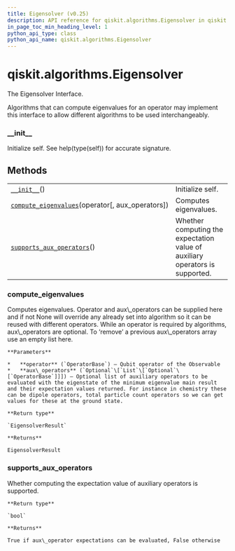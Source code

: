 ```yaml
---
title: Eigensolver (v0.25)
description: API reference for qiskit.algorithms.Eigensolver in qiskit v0.25
in_page_toc_min_heading_level: 1
python_api_type: class
python_api_name: qiskit.algorithms.Eigensolver
---
```


<span id="qiskit-algorithms-eigensolver" />

# qiskit.algorithms.Eigensolver

<Class id="qiskit.algorithms.Eigensolver" isDedicatedPage={true} github="https://github.com/qiskit/qiskit/tree/stable/0.17/qiskit/algorithms/eigen_solvers/eigen_solver.py" signature="Eigensolver" modifiers="class">
  The Eigensolver Interface.

  Algorithms that can compute eigenvalues for an operator may implement this interface to allow different algorithms to be used interchangeably.

  ### \_\_init\_\_

  <Function id="qiskit.algorithms.Eigensolver.__init__" signature="__init__()">
    Initialize self. See help(type(self)) for accurate signature.
  </Function>

  ## Methods

  |                                                                                                                                                              |                                                                              |
  | ------------------------------------------------------------------------------------------------------------------------------------------------------------ | ---------------------------------------------------------------------------- |
  | [`__init__`](#qiskit.algorithms.Eigensolver.__init__ "qiskit.algorithms.Eigensolver.__init__")()                                                             | Initialize self.                                                             |
  | [`compute_eigenvalues`](#qiskit.algorithms.Eigensolver.compute_eigenvalues "qiskit.algorithms.Eigensolver.compute_eigenvalues")(operator\[, aux\_operators]) | Computes eigenvalues.                                                        |
  | [`supports_aux_operators`](#qiskit.algorithms.Eigensolver.supports_aux_operators "qiskit.algorithms.Eigensolver.supports_aux_operators")()                   | Whether computing the expectation value of auxiliary operators is supported. |

  ### compute\_eigenvalues

  <Function id="qiskit.algorithms.Eigensolver.compute_eigenvalues" signature="compute_eigenvalues(operator, aux_operators=None)" modifiers="abstract">
    Computes eigenvalues. Operator and aux\_operators can be supplied here and if not None will override any already set into algorithm so it can be reused with different operators. While an operator is required by algorithms, aux\_operators are optional. To ‘remove’ a previous aux\_operators array use an empty list here.

    **Parameters**

    *   **operator** (`OperatorBase`) – Qubit operator of the Observable
    *   **aux\_operators** (`Optional`\[`List`\[`Optional`\[`OperatorBase`]]]) – Optional list of auxiliary operators to be evaluated with the eigenstate of the minimum eigenvalue main result and their expectation values returned. For instance in chemistry these can be dipole operators, total particle count operators so we can get values for these at the ground state.

    **Return type**

    `EigensolverResult`

    **Returns**

    EigensolverResult
  </Function>

  ### supports\_aux\_operators

  <Function id="qiskit.algorithms.Eigensolver.supports_aux_operators" signature="supports_aux_operators()" modifiers="classmethod">
    Whether computing the expectation value of auxiliary operators is supported.

    **Return type**

    `bool`

    **Returns**

    True if aux\_operator expectations can be evaluated, False otherwise
  </Function>
</Class>

